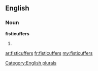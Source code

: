 ==English==

===Noun===
'''fisticuffers'''

# {{plural of|[[fisticuffer]]}}

[[Category:English plurals]]

[[ar:fisticuffers]]
[[fr:fisticuffers]]
[[my:fisticuffers]]